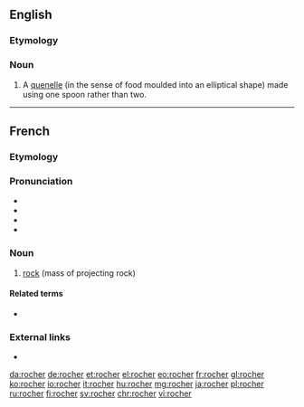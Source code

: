 ==English==

===Etymology===
{{etyl|fr|en}}

===Noun===
{{en-noun}}

# {{lb|en|cooking}} A [[quenelle]] (in the sense of food moulded into an elliptical shape) made using one spoon rather than two.

----

==French==

===Etymology===
{{etyl|fro|fr}} {{m|fro|rochier}}

===Pronunciation===
* {{IPA|/ʁo.ʃe/|lang=fr}}
* {{audio|Fr-rocher.ogg|Audio (France, Paris)|lang=fr}}
* {{rhymes|e|lang=fr}}
* {{homophones|rochers|lang=fr}}

===Noun===
{{fr-noun|m}}

# [[rock]] (mass of projecting rock)

====Related terms====
* {{l|fr|roche}}

===External links===
* {{R:TLFi}}

[[da:rocher]]
[[de:rocher]]
[[et:rocher]]
[[el:rocher]]
[[eo:rocher]]
[[fr:rocher]]
[[gl:rocher]]
[[ko:rocher]]
[[io:rocher]]
[[it:rocher]]
[[hu:rocher]]
[[mg:rocher]]
[[ja:rocher]]
[[pl:rocher]]
[[ru:rocher]]
[[fi:rocher]]
[[sv:rocher]]
[[chr:rocher]]
[[vi:rocher]]